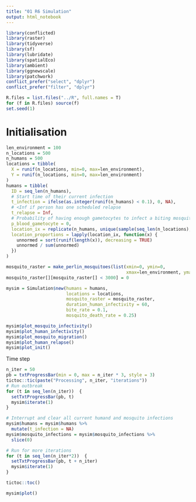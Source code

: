 ```yaml
---
title: "01 R6 Simulation"
output: html_notebook
---
```


```r
library(conflicted)
library(raster)
library(tidyverse)
library(sf)
library(lubridate)
library(spatialEco)
library(ambient)
library(ggnewscale)
library(patchwork)
conflict_prefer("select", "dplyr")
conflict_prefer("filter", "dplyr")

R.files = list.files("../R", full.names = T)
for (f in R.files) source(f)
set.seed(1)
```

# Initialisation

```r
len_environment = 100
n_locations = 500
n_humans = 500
locations = tibble(
  X = runif(n_locations, min=0, max=len_environment),
  Y = runif(n_locations, min=0, max=len_environment)
)
humans = tibble(
  ID = seq_len(n_humans),
  # Start time of their current infection
  t_infection = ifelse(as.integer(runif(n_humans) < 0.1), 0, NA),
  # <Inf if person has one scheduled relapse
  t_relapse = Inf,
  # Probability of having enough gametocytes to infect a biting mosquito
  p_blood_gametocyte = 0,
  location_ix = replicate(n_humans, unique(sample(seq_len(n_locations), 2, T)), simplify=F),
  location_proportions = lapply(location_ix, function(x) {
    unnormed = sort(runif(length(x)), decreasing = TRUE)
    unnormed / sum(unnormed)
  })
)

mosquito_raster = make_perlin_mosquitoes(list(xmin=0, ymin=0,
                                              xmax=len_environment, ymax=len_environment))
mosquito_raster[][mosquito_raster[] < 3000] = 0

mysim = Simulation$new(humans = humans,
                       locations = locations,
                       mosquito_raster = mosquito_raster,
                       duration_human_infectivity = 60,
                       bite_rate = 0.1,
                       mosquito_death_rate = 0.25)

mysim$plot_mosquito_infectivity()
mysim$plot_human_infectivity()
mysim$plot_mosquito_migration()
mysim$plot_human_relapse()
mysim$plot_init()
```

Time step

```r
n_iter = 50
pb = txtProgressBar(min = 0, max = n_iter * 3, style = 3)
tictoc::tic(paste("Processing", n_iter, "iterations"))
# Run outbreak
for (t in seq_len(n_iter))  {
  setTxtProgressBar(pb, t)
  mysim$iterate(1)
}

# Interrupt and clear all current humand and mosquito infections
mysim$humans = mysim$humans %>%
  mutate(t_infection = NA)
mysim$mosquito_infections = mysim$mosquito_infections %>%
  slice(0)

# Run for more iterations
for (t in seq_len(n_iter*2))  {
  setTxtProgressBar(pb, t + n_iter)
  mysim$iterate(1)
}

tictoc::toc()

mysim$plot()
```


